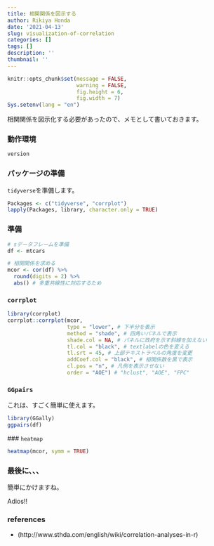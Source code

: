 ```yaml
---
title: 相関関係を図示する
author: Rikiya Honda
date: '2021-04-13'
slug: visualization-of-correlation
categories: []
tags: []
description: ''
thumbnail: ''
---
```



```r
knitr::opts_chunk$set(message = FALSE,
                      warning = FALSE,
                      fig.height = 6,
                      fig.width = 7)
Sys.setenv(lang = "en")
```

相関関係を図示化する必要があったので、メモとして書いておきます。


### 動作環境
```r
version
```

### パッケージの準備

`tidyverse`を準備します。

```r
Packages <- c("tidyverse", "corrplot")
lapply(Packages, library, character.only = TRUE)
```

### 準備

```r
# sデータフレームを準備
df <- mtcars

# 相関関係を求める
mcor <- cor(df) %>% 
  round(digits = 2) %>%
  abs() # 多重共線性に対応するため
```

### `corrplot`
```r
library(corrplot)
corrplot::corrplot(mcor, 
                   type = "lower", # 下半分を表示
                   method = "shade", # 四角いパネルで表示
                   shade.col = NA, # パネルに政府を示す斜線を加えない
                   tl.col = "black", # textlabelの色を変える
                   tl.srt = 45, # 上部テキストラベルの角度を変更
                   addCoef.col = "black", # 相関係数を黒で表示
                   cl.pos = "n", # 凡例を表示させない
                   order = "AOE") # "hclust", "AOE", "FPC"
```

### `GGpairs`

これは、すごく簡単に使えます。
```r
library(GGally)
ggpairs(df)
```
 
 ### `heatmap`
 
```r
heatmap(mcor, symm = TRUE)
```

### 最後に、、、

簡単にかけますね。

Adios!!



### references

* (http://www.sthda.com/english/wiki/correlation-analyses-in-r)